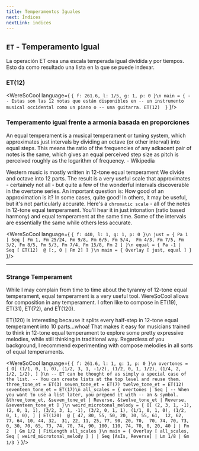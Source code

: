 ```yaml
---
title: Temperamentos Iguales
next: Índices
nextLink: indices
---
```


## `ET` -  Temperamento Igual

La operación ET crea una escala temperada igual dividida y por tiempos.
Esto da como resultado una lista en la que se puede indexar.

### ET(12)

<WereSoCool language={
`{ f: 261.6, l: 1/5, g: 1, p: 0 }\n
main = {
  -- Estas son las 12 notas que están disponibles en
  -- un instrumento musical occidental como un piano o
  -- una guitarra.
  ET(12) 
}`
}/>

### Temperamento igual frente a armonía basada en proporciones

An equal temperament is a musical temperament or tuning system, 
which approximates just intervals by dividing an octave 
(or other interval) into equal steps. 
This means the ratio of the frequencies of any 
adkacent pair of notes is the same, which gives an 
equal perceived step size as pitch is perceived roughly 
as the logarithm of frequency. - Wikipedia

Western music is mostly written in 12-tone equal temperament 
We divide and octave into 12 parts. The result is
a very useful scale that approximates - certainely not all - but 
quite a few of the wonderful intervals discoverable
in the overtone series. An important question is:
How good of an approximation is it? In some cases, quite good!
In others, it may be useful, but it's not particularly accurate. 
Here's a `chromatic scale` - all of the notes in 12-tone equal temperament. You'll hear it in just intonation
(ratio based harmony) and equal temperament at the same time. 
Some of the intervals are essentially the same
while others less accurate. 


<WereSoCool language={
`{ f: 440, l: 1, g: 1, p: 0 }\n
just = {
  Pa 1 |
  Seq [
    Fm 1, Fm 25/24, Fm 9/8, Fm 6/5, Fm 5/4, 
    Fm 4/3, Fm 7/5, Fm 3/2, Fm 8/5,
    Fm 5/3, Fm 7/4, Fm 15/8, Fm 2
  ]
}\n
equal = {
  Pa -1 | 
  Seq [
    ET(12) 
    @ [:, 0 | Fm 2]
  ]
}\n
main = {
  Overlay [
    just,
    equal
  ]
}`
}/>

---

### Strange Temperament

While I may complain from time to time about the tyranny of 12-tone
equal temperament, equal temperament is a very useful tool. 
WereSoCool allows for composition in any temperament. I often like to
compose in ET(19), ET(31), ET(72), and ET(120).

ET(120) is interesting because it splits every half-step in 
12-tone equal temperament into 10 parts...whoa!
That makes it easy for musicians trained to think in 12-tone 
equal temperament to explore some pretty expressive melodies, 
while still thinking in traditional way. Regardless of you background,
I recommend experimenting with compose melodies in all sorts of equal temperaments. 

<WereSoCool language={
`{ f: 261.6, l: 1, g: 1, p: 0 }\n
overtones = {
  O[
    (1/1, 0, 1, 0),
    (1/2, 3, 1, -1/2),
    (1/2, 0, 1, 1/2),
    (1/4, 2, 1/2, 1/2),
  ]
}\n
-- ET can be thought of as simply a special case of the list.
-- You can create lists at the top level and reuse them.
three_tone_et = ET(3)
seven_tone_et = ET(7)
twelve_tone_et = ET(12)
seventeen_tone_et = ET(17)\n
all_scales = {
  overtones |
  Seq [
    -- When you want to use a list later, you prepend it with
    -- an & symbol. 
    &three_tone_et,
    &seven_tone_et | Reverse,
    &twelve_tone_et | Reverse,
    &seventeen_tone_et
  ]
}\n
weird_microtonal_melody = {
   O[
    (2, 3, 1, -1),
    (2, 0, 1, 1),
    (3/2, 3, 1, -1),
    (3/2, 0, 1, 1),
    (1/1, 0, 1, 0),
    (1/2, 0, 1, 0),
  ]
  | ET(120) 
    @ [
      47, 80, 55, 50, 20, 30, 55, 61, 
      12, 62, 77, 64, 10, 44, 32, 
      31, 22, 11, 25, 77, 90, 20, 70, 
      70, 74, 70, 73, 0, 30, 70, 65, 73, 74,
      70, 74, 90, 100, 110, 74, 70, 0, 20, 40
    ]
    | Fm 2 
    | Gm 1/2
    | FitLength all_scales
}\n
main = {
  Overlay [
    all_scales,
    Seq [
      weird_microtonal_melody
    ]
  ]
  | Seq [AsIs, Reverse]
  | Lm 1/8
  | Gm 1/3
}`
}/>


